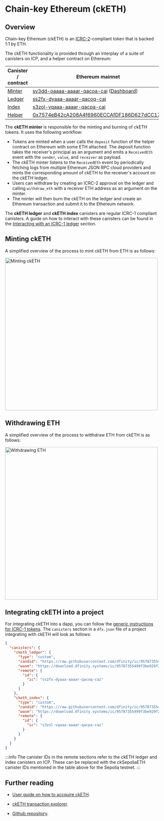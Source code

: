 
# Chain-key Ethereum (ckETH)

## Overview

Chain-key Ethereum (ckETH) is an
[ICRC-2](https://github.com/dfinity/ICRC-1/blob/main/standards/ICRC-2/README.md)-compliant
token that is backed 1:1 by ETH.

The ckETH functionality is provided through an interplay of a suite of canisters on ICP, and a
helper contract on Ethereum:

| Canister / contract                                                                                   | Ethereum mainnet                                                                                                                                                                    | Sepolia testnet                                                                                                                                                                     |
| --------------------------------------------------------------------------------------------------- | ----------------------------------------------------------------------------------------------------------------------------------------------------------------------------------- | ----------------------------------------------------------------------------------------------------------------------------------------------------------------------------------- |
| [Minter](https://github.com/dfinity/ic/tree/master/rs/ethereum/cketh/minter)                        | [sv3dd-oaaaa-aaaar-qacoa-cai](https://dashboard.internetcomputer.org/canister/sv3dd-oaaaa-aaaar-qacoa-cai) ([Dashboard](https://sv3dd-oaaaa-aaaar-qacoa-cai.raw.icp0.io/dashboard)) | [jzenf-aiaaa-aaaar-qaa7q-cai](https://dashboard.internetcomputer.org/canister/jzenf-aiaaa-aaaar-qaa7q-cai) ([Dashboard](https://jzenf-aiaaa-aaaar-qaa7q-cai.raw.ic0.app/dashboard)) |
| [Ledger](https://github.com/dfinity/ic/tree/master/rs/rosetta-api/icrc1/ledger)                     | [ss2fx-dyaaa-aaaar-qacoq-cai](https://dashboard.internetcomputer.org/canister/ss2fx-dyaaa-aaaar-qacoq-cai)                                                                          | [apia6-jaaaa-aaaar-qabma-cai](https://dashboard.internetcomputer.org/canister/apia6-jaaaa-aaaar-qabma-cai)                                                                          |
| [Index](https://github.com/dfinity/ic/tree/master/rs/rosetta-api/icrc1/index-ng)                    | [s3zol-vqaaa-aaaar-qacpa-cai](https://dashboard.internetcomputer.org/canister/s3zol-vqaaa-aaaar-qacpa-cai)                                                                          | [sh5u2-cqaaa-aaaar-qacna-cai](https://dashboard.internetcomputer.org/canister/sh5u2-cqaaa-aaaar-qacna-cai)                                                                          |
| [Helper]([https://github.com/dfinity/ic/blob/master/rs/ethereum/cketh/minter/ERC20DepositHelper.sol) | [0x7574eB42cA208A4f6960ECCAfDF186D627dCC175](https://etherscan.io/address/0x7574eB42cA208A4f6960ECCAfDF186D627dCC175](https://github.com/dfinity/ic/blob/master/rs/ethereum/cketh/minter/EthDepositHelper.sol))                                                               | [0xb44B5e756A894775FC32EDdf3314Bb1B1944dC34](https://sepolia.etherscan.io/address/0xb44B5e756A894775FC32EDdf3314Bb1B1944dC34)                                                       |


The **ckETH minter** is responsible for the minting and burning of ckETH tokens.
It uses the following workflow:

- Tokens are minted when a user calls the `deposit` function of the helper
  contract on Ethereum with some ETH attached. The deposit function takes the
  receiver's principal as an argument and emits a `ReceivedEth` event with the
  `sender`, `value`, and `receiver` as payload.
- The ckETH minter listens to the `ReceivedEth` event by periodically fetching
  logs from multiple Ethereum JSON RPC cloud providers and mints the
  corresponding amount of ckETH to the receiver's account on the ckETH ledger.
- Users can withdraw by creating an ICRC-2 approval on the ledger and calling `withdraw_eth` with a receiver ETH address as an argument on the minter.
- The minter will then burn the ckETH on the ledger and create an Ethereum transaction and submit it to the Ethereum network.

The **ckETH ledger** and **ckETH index** canisters are regular ICRC-1 compliant canisters. A guide on how to interact with these canisters can be found in the [Interacting with an ICRC-1 ledger](https://internetcomputer.org/docs/current/developer-docs/integrations/icrc-1/interact-with-ICRC-1-ledger) section.

## Minting ckETH


A simplified overview of the process to mint ckETH from ETH is as follows:

<div class="text--center">
  <img
    src={useBaseUrl("/img/docs/cketh-mint.png")}
    alt="Minting ckETH"
    width="500"
  />
</div>

## Withdrawing ETH

A simplified overview of the process to witthdraw ETH from ckETH is as follows:

<div class="text--center">
  <img
    src={useBaseUrl("/img/docs/cketh-withdraw.png")}
    alt="Withdrawing ETH"
    width="500"
  />
</div>

## Integrating ckETH into a project

For integrating ckETH into a dapp, you can follow the [generic instructions for ICRC-1 tokens](/docs/developer-docs/integrations/icrc-1/index.md).
The `canisters` section in a `dfx.json` file of a project integrating with ckETH will look as follows:

```json
{
  "canisters": {
    "cketh_ledger": {
      "type": "custom",
      "candid": "https://raw.githubusercontent.com/dfinity/ic/95787355499f3be929f2ab302ed44cdad7c64061/rs/rosetta-api/icrc1/ledger/ledger.did",
      "wasm": "https://download.dfinity.systems/ic/95787355499f3be929f2ab302ed44cdad7c64061/canisters/ic-icrc1-ledger.wasm.gz",
      "remote": {
        "id": {
          "ic": "ss2fx-dyaaa-aaaar-qacoq-cai"
        }
      }
    },
    "cketh_index": {
      "type": "custom",
      "candid": "https://raw.githubusercontent.com/dfinity/ic/95787355499f3be929f2ab302ed44cdad7c64061/rs/rosetta-api/icrc1/index/index.did",
      "wasm": "https://download.dfinity.systems/ic/95787355499f3be929f2ab302ed44cdad7c64061/canisters/ic-icrc1-index.wasm.gz",
      "remote": {
        "id": {
          "ic": "s3zol-vqaaa-aaaar-qacpa-cai"
        }
      }
    }
  }
}
```

:::info
The canister IDs in the remote sections refer to the ckETH ledger and index canisters on ICP. These can be replaced with the ckSepoliaETH canister IDs mentioned in the table above for the Sepolia testnet.
:::

## Further reading

- [User guide on how to accquire ckETH](https://medium.com/dfinity/how-to-acquire-cketh-02d863c835fc).

- [ckETH transaction explorer](https://dashboard.internetcomputer.org/ethereum/transactions).

- [Github repository](https://github.com/dfinity/ic/blob/master/rs/ethereum/cketh/docs/cketh.adoc).